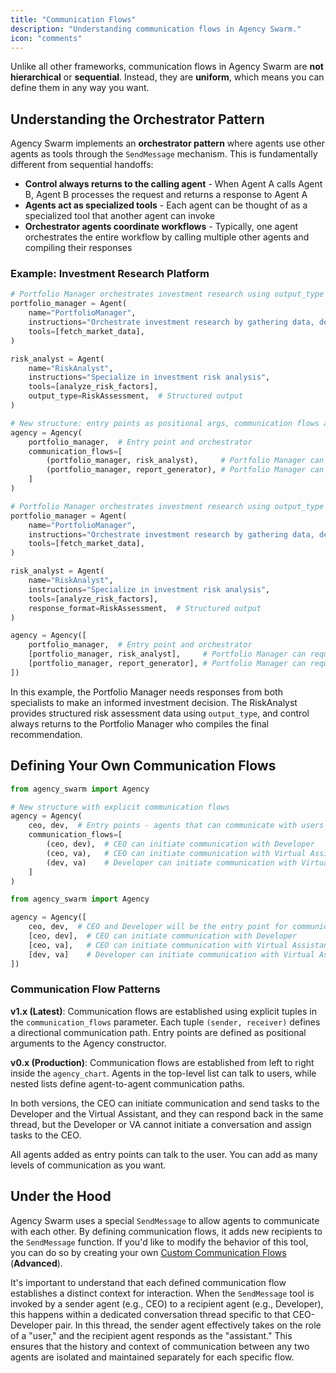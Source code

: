 ```yaml
---
title: "Communication Flows"
description: "Understanding communication flows in Agency Swarm."
icon: "comments"
---
```


Unlike all other frameworks, communication flows in Agency Swarm are **not hierarchical** or **sequential**. Instead, they are **uniform**, which means you can define them in any way you want.

## Understanding the Orchestrator Pattern

Agency Swarm implements an **orchestrator pattern** where agents use other agents as tools through the `SendMessage` mechanism. This is fundamentally different from sequential handoffs:

- **Control always returns to the calling agent** - When Agent A calls Agent B, Agent B processes the request and returns a response to Agent A
- **Agents act as specialized tools** - Each agent can be thought of as a specialized tool that another agent can invoke
- **Orchestrator agents coordinate workflows** - Typically, one agent orchestrates the entire workflow by calling multiple other agents and compiling their responses

### Example: Investment Research Platform

<CodeGroup>

```python v1.x (Latest)
# Portfolio Manager orchestrates investment research using output_type for structured responses
portfolio_manager = Agent(
    name="PortfolioManager",
    instructions="Orchestrate investment research by gathering data, delegating analysis, and compiling recommendations",
    tools=[fetch_market_data],
)

risk_analyst = Agent(
    name="RiskAnalyst",
    instructions="Specialize in investment risk analysis",
    tools=[analyze_risk_factors],
    output_type=RiskAssessment,  # Structured output
)

# New structure: entry points as positional args, communication flows as keyword arg
agency = Agency(
    portfolio_manager,  # Entry point and orchestrator
    communication_flows=[
        (portfolio_manager, risk_analyst),     # Portfolio Manager can request risk analysis
        (portfolio_manager, report_generator), # Portfolio Manager can request report generation
    ]
)
```

```python v0.x (Production)
# Portfolio Manager orchestrates investment research using output_type for structured responses
portfolio_manager = Agent(
    name="PortfolioManager",
    instructions="Orchestrate investment research by gathering data, delegating analysis, and compiling recommendations",
    tools=[fetch_market_data],
)

risk_analyst = Agent(
    name="RiskAnalyst",
    instructions="Specialize in investment risk analysis",
    tools=[analyze_risk_factors],
    response_format=RiskAssessment,  # Structured output
)

agency = Agency([
    portfolio_manager,  # Entry point and orchestrator
    [portfolio_manager, risk_analyst],     # Portfolio Manager can request risk analysis
    [portfolio_manager, report_generator], # Portfolio Manager can request report generation
])
```

</CodeGroup>

In this example, the Portfolio Manager needs responses from both specialists to make an informed investment decision. The RiskAnalyst provides structured risk assessment data using `output_type`, and control always returns to the Portfolio Manager who compiles the final recommendation.

## Defining Your Own Communication Flows

<CodeGroup>

```python v1.x (Latest)
from agency_swarm import Agency

# New structure with explicit communication flows
agency = Agency(
    ceo, dev,  # Entry points - agents that can communicate with users
    communication_flows=[
        (ceo, dev),  # CEO can initiate communication with Developer
        (ceo, va),   # CEO can initiate communication with Virtual Assistant
        (dev, va)    # Developer can initiate communication with Virtual Assistant
    ]
)
```

```python v0.x (Production)
from agency_swarm import Agency

agency = Agency([
    ceo, dev,  # CEO and Developer will be the entry point for communication with the user
    [ceo, dev],  # CEO can initiate communication with Developer
    [ceo, va],   # CEO can initiate communication with Virtual Assistant
    [dev, va]    # Developer can initiate communication with Virtual Assistant
])
```

</CodeGroup>

### Communication Flow Patterns

**v1.x (Latest)**: Communication flows are established using explicit tuples in the `communication_flows` parameter. Each tuple `(sender, receiver)` defines a directional communication path. Entry points are defined as positional arguments to the Agency constructor.

**v0.x (Production)**: Communication flows are established from left to right inside the `agency_chart`. Agents in the top-level list can talk to users, while nested lists define agent-to-agent communication paths.

In both versions, the CEO can initiate communication and send tasks to the Developer and the Virtual Assistant, and they can respond back in the same thread, but the Developer or VA cannot initiate a conversation and assign tasks to the CEO.

All agents added as entry points can talk to the user. You can add as many levels of communication as you want.

## Under the Hood

Agency Swarm uses a special `SendMessage` to allow agents to communicate with each other. By defining communication flows, it adds new recipients to the `SendMessage` function. If you'd like to modify the behavior of this tool, you can do so by creating your own [Custom Communication Flows](/additional-features/custom-communication-flows/overview) (**Advanced**).

It's important to understand that each defined communication flow establishes a distinct context for interaction. When the `SendMessage` tool is invoked by a sender agent (e.g., CEO) to a recipient agent (e.g., Developer), this happens within a dedicated conversation thread specific to that CEO-Developer pair. In this thread, the sender agent effectively takes on the role of a "user," and the recipient agent responds as the "assistant." This ensures that the history and context of communication between any two agents are isolated and maintained separately for each specific flow.
